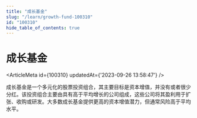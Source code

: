```yaml
---
title: "成长基金"
slug: "/learn/growth-fund-100310"
id: "100310"
hide_table_of_contents: true
---
```



# 成长基金

<ArticleMeta id={100310} updatedAt={'2023-09-26 13:58:47'} />
<div className='border-solid border-b border-t-0 my-4 border-[var(--ifm-color-gray-300)]' />

成长基金是一个多元化的股票投资组合，其主要目标是资本增值，并没有或者很少分红。该投资组合主要由具有高于平均增长的公司组成，这些公司将其盈利用于扩张、收购或研发。大多数成长基金提供更高的资本增值潜力，但通常风险高于平均水平。
